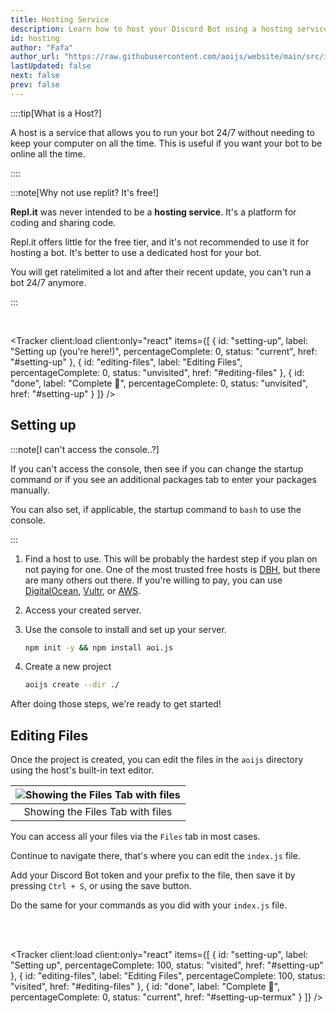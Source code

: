 ```yaml
---
title: Hosting Service
description: Learn how to host your Discord Bot using a hosting service.
id: hosting
author: "Fafa"
author_url: "https://raw.githubusercontent.com/aoijs/website/main/src/images/contributors/fafa.png"
lastUpdated: false
next: false
prev: false
---
```



::::tip[What is a Host?]

A host is a service that allows you to run your bot 24/7 without needing to keep your computer on all the time. This is useful if you want your bot to be online all the time.

::::

:::note[Why not use replit? It's free!]

**Repl.it** was never intended to be a **hosting service**. It's a platform for coding and sharing code.

Repl.it offers little for the free tier, and it's not recommended to use it for hosting a bot. It's better to use a dedicated host for your bot.

You will get ratelimited a lot and after their recent update, you can't run a bot 24/7 anymore.

:::

<br />

<Tracker
    client:load
    client:only="react"
    items={[
        {
            id: "setting-up",
            label: "Setting up (you're here!)",
            percentageComplete: 0,
            status: "current",
            href: "#setting-up"
        },
        {
            id: "editing-files",
            label: "Editing Files",
            percentageComplete: 0,
            status: "unvisited",
            href: "#editing-files"
        },
        {
            id: "done",
            label: "Complete 🎉",
            percentageComplete: 0,
            status: "unvisited",
            href: "#setting-up"
        }
    ]}
/>

## Setting up

:::note[I can't access the console..?]

If you can't access the console, then see if you can change the startup command or if you see an additional packages tab to enter your packages manually.

You can also set, if applicable, the startup command to `bash` to use the console.

:::

<Steps>

1. Find a host to use.
   This will be probably the hardest step if you plan on not paying for one. One of the most trusted free hosts is [DBH](https://danbot.host/), but there are many others out there. If you're willing to pay, you can use [DigitalOcean](https://www.digitalocean.com/), [Vultr](https://www.vultr.com/), or [AWS](https://aws.amazon.com/).

2. Access your created server.

3. Use the console to install and set up your server.

    ```bash title="Installing packages"
    npm init -y && npm install aoi.js
    ```

4. Create a new project
    ```bash title="Creating Project"
    aoijs create --dir ./
    ```

</Steps>

After doing those steps, we're ready to get started!

## Editing Files

Once the project is created, you can edit the files in the `aoijs` directory using the host's built-in text editor.

| ![Showing the Files Tab with files](https://i.imgur.com/t9j6MBX.png) |
| :------------------------------------------------------------------: |
|                   Showing the Files Tab with files                   |

You can access all your files via the `Files` tab in most cases.

Continue to navigate there, that's where you can edit the `index.js` file.

Add your Discord Bot token and your prefix to the file, then save it by pressing `Ctrl + S`, or using the save button.

Do the same for your commands as you did with your `index.js` file.

<br />
<br />

<Tracker
    client:load
    client:only="react"
    items={[
        {
            id: "setting-up",
            label: "Setting up",
            percentageComplete: 100,
            status: "visited",
            href: "#setting-up"
        },
        {
            id: "editing-files",
            label: "Editing Files",
            percentageComplete: 100,
            status: "visited",
            href: "#editing-files"
        },
        {
            id: "done",
            label: "Complete 🎉",
            percentageComplete: 0,
            status: "current",
            href: "#setting-up-termux"
        }
    ]}
/>
